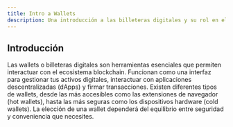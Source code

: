 ```yaml
---
title: Intro a Wallets
description: Una introducción a las billeteras digitales y su rol en el ecosistema crypto.
---
```


## Introducción

Las wallets o billeteras digitales son herramientas esenciales que permiten interactuar con el ecosistema blockchain. Funcionan como una interfaz para gestionar tus activos digitales, interactuar con aplicaciones descentralizadas (dApps) y firmar transacciones. Existen diferentes tipos de wallets, desde las más accesibles como las extensiones de navegador (hot wallets), hasta las más seguras como los dispositivos hardware (cold wallets). La elección de una wallet dependerá del equilibrio entre seguridad y conveniencia que necesites.